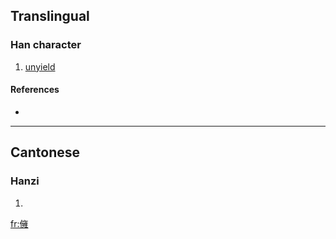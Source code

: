 ==Translingual==

===Han character===
{{Han char|rn=9|rad=人|as=13|sn=15|four=|canj=人卜女土 (OYVG)}}

# [[unyield]]

====References====
* {{Han ref|kx=0119.140|hdz=10228.010|uh=3495|ud=13461}}

----

==Cantonese==

===Hanzi===
{{yue-hanzi|jyut=|y=jeung1}}

# {{defn|Cantonese}}

[[fr:㒕]]